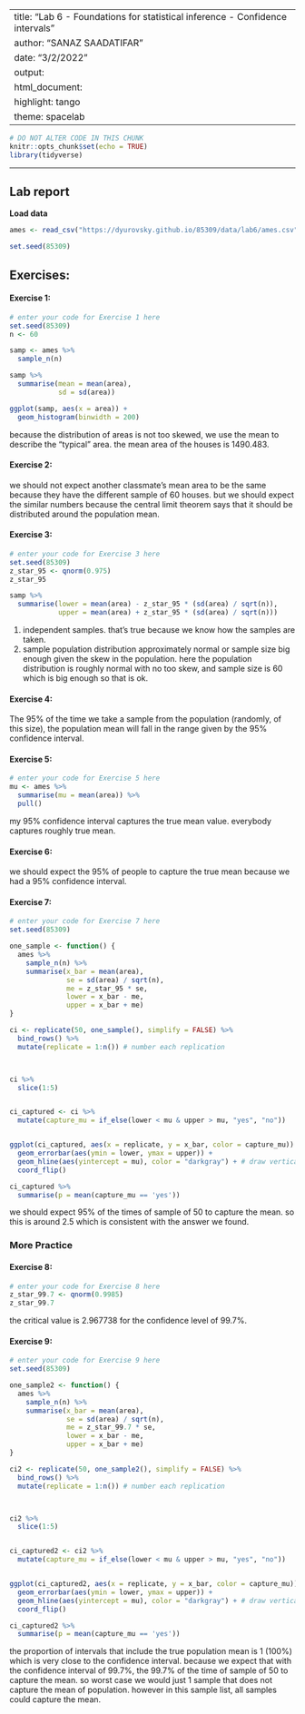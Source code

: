 
---
title: "Lab 6 - Foundations for statistical inference - Confidence intervals"
author: "SANAZ SAADATIFAR"
date: "3/2/2022"
output: 
  html_document: 
    highlight: tango
    theme: spacelab
---

```{r setup, include=FALSE}
# DO NOT ALTER CODE IN THIS CHUNK
knitr::opts_chunk$set(echo = TRUE)
library(tidyverse)
```

* * *

## Lab report

**Load data**
```{r load_data}
ames <- read_csv("https://dyurovsky.github.io/85309/data/lab6/ames.csv")
```

```{r set_seed}
set.seed(85309)
```

## Exercises:

#### Exercise 1: 
```{r ex1}
# enter your code for Exercise 1 here
set.seed(85309)
n <- 60

samp <- ames %>%
  sample_n(n)

samp %>%
  summarise(mean = mean(area), 
            sd = sd(area))

ggplot(samp, aes(x = area)) + 
  geom_histogram(binwidth = 200)
```
because the distribution of areas is not too skewed, we use the mean to describe the "typical" area. the mean area of the houses is 1490.483.

#### Exercise 2:

we should not expect another classmate’s mean area to be the same because they have the different sample of 60 houses. but we should expect the similar numbers because the central limit theorem says that it should be distributed around the population mean.


#### Exercise 3:
```{r ex3}
# enter your code for Exercise 3 here
set.seed(85309)
z_star_95 <- qnorm(0.975)
z_star_95

samp %>%
  summarise(lower = mean(area) - z_star_95 * (sd(area) / sqrt(n)),
            upper = mean(area) + z_star_95 * (sd(area) / sqrt(n)))
```
1. independent samples. that’s true because we know how the samples are taken.
2. sample population distribution approximately normal or sample size big enough given the skew in the population. here the population distribution is roughly normal with no too skew, and sample size is 60 which is big enough so that is ok.
 

#### Exercise 4:
The 95% of the time we take a sample from the population (randomly, of this size), the population mean will fall in the range given by the 95% confidence interval. 

#### Exercise 5:
```{r ex5}
# enter your code for Exercise 5 here
mu <- ames %>%
  summarise(mu = mean(area)) %>%
  pull()
```
my 95% confidence interval captures the true mean value. everybody captures roughly true mean.

#### Exercise 6:

we should expect the 95% of people to capture the true mean because we had a 95% confidence interval.  


#### Exercise 7:

```{r ex7}
# enter your code for Exercise 7 here
set.seed(85309)

one_sample <- function() {
  ames %>%
    sample_n(n) %>%
    summarise(x_bar = mean(area),
              se = sd(area) / sqrt(n),
              me = z_star_95 * se,
              lower = x_bar - me,
              upper = x_bar + me)
}

ci <- replicate(50, one_sample(), simplify = FALSE) %>%
  bind_rows() %>%
  mutate(replicate = 1:n()) # number each replication



ci %>%
  slice(1:5)


ci_captured <- ci %>%
  mutate(capture_mu = if_else(lower < mu & upper > mu, "yes", "no"))


ggplot(ci_captured, aes(x = replicate, y = x_bar, color = capture_mu)) +
  geom_errorbar(aes(ymin = lower, ymax = upper)) + 
  geom_hline(aes(yintercept = mu), color = "darkgray") + # draw vertical line
  coord_flip()

ci_captured %>%
  summarise(p = mean(capture_mu == 'yes'))
```
we should expect 95% of the times of sample of 50 to capture the mean.
so this is around 2.5 which is consistent with the answer we found. 

### More Practice

#### Exercise 8:


```{r ex8}
# enter your code for Exercise 8 here
z_star_99.7 <- qnorm(0.9985)
z_star_99.7
```
the critical value is 2.967738 for the confidence level of 99.7%. 

#### Exercise 9:

```{r ex9}
# enter your code for Exercise 9 here
set.seed(85309)

one_sample2 <- function() {
  ames %>%
    sample_n(n) %>%
    summarise(x_bar = mean(area),
              se = sd(area) / sqrt(n),
              me = z_star_99.7 * se,
              lower = x_bar - me,
              upper = x_bar + me)
}

ci2 <- replicate(50, one_sample2(), simplify = FALSE) %>%
  bind_rows() %>%
  mutate(replicate = 1:n()) # number each replication



ci2 %>%
  slice(1:5)


ci_captured2 <- ci2 %>%
  mutate(capture_mu = if_else(lower < mu & upper > mu, "yes", "no"))


ggplot(ci_captured2, aes(x = replicate, y = x_bar, color = capture_mu)) +
  geom_errorbar(aes(ymin = lower, ymax = upper)) + 
  geom_hline(aes(yintercept = mu), color = "darkgray") + # draw vertical line
  coord_flip()

ci_captured2 %>%
  summarise(p = mean(capture_mu == 'yes'))
```
the proportion of intervals that include the true population mean is 1 (100%) which is very close to the confidence interval. because we expect that with the confidence interval of 99.7%, the 99.7% of the time of sample of 50 to capture the mean. so worst case we would just 1 sample that does not capture the mean of population. however in this sample list, all samples could capture the mean. 